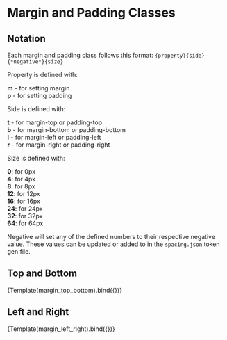 
<Meta title="Primitives/Margin" />

# Margin and Padding Classes

## Notation

Each margin and padding class follows this format: `{property}{side}-{*negative*}{size}`

Property is defined with:

**m** - for setting margin <br/>
**p** - for setting padding

Side is defined with:

**t** - for margin-top or padding-top <br/>
**b** - for margin-bottom or padding-bottom <br/>
**l** - for margin-left or padding-left <br/>
**r** - for margin-right or padding-right

Size is defined with:

**0**: for 0px <br/>
**4**: for 4px <br/>
**8**: for 8px <br/>
**12**: for 12px <br/>
**16**: for 16px <br/>
**24**: for 24px <br/>
**32**: for 32px <br/>
**64**: for 64px

Negative will set any of the defined numbers to their respective negative value. These values can be updated or added to in the `spacing.json` token gen file.

## Top and Bottom

<Canvas>
  <Story height={700} name="Top and Bottom">
    {Template(margin_top_bottom).bind({})}
  </Story>
</Canvas>

## Left and Right

<Canvas>
  <Story height={700} name="Left and Right">
    {Template(margin_left_right).bind({})}
  </Story>
</Canvas>
